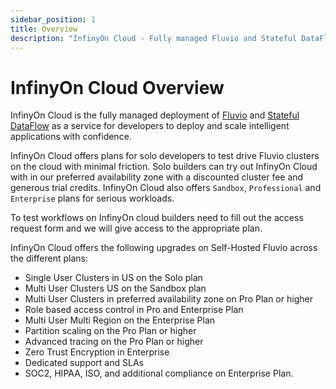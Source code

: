```yaml
---
sidebar_position: 1
title: Overview
description: "InfinyOn Cloud - Fully managed Fluvio and Stateful DataFlow as a service."
---
```


# InfinyOn Cloud Overview

InfinyOn Cloud is the fully managed deployment of [Fluvio] and [Stateful DataFlow] as a service for developers to deploy and scale intelligent applications with confidence.

InfinyOn Cloud offers plans for solo developers to test drive Fluvio clusters on the cloud with minimal friction. Solo builders can try out InfinyOn Cloud with in our preferred availability zone with a discounted cluster fee and generous trial credits. InfinyOn Cloud also offers `Sandbox`, `Professional` and `Enterprise` plans for serious workloads.

To test workflows on InfinyOn cloud builders need to fill out the access request form and we will give access to the appropriate plan.

InfinyOn Cloud offers the following upgrades on Self-Hosted Fluvio across the different plans:
- Single User Clusters in US on the Solo plan
- Multi User Clusters US on the Sandbox plan
- Multi User Clusters in preferred availability zone on Pro Plan or higher
- Role based access control in Pro and Enterprise Plan
- Multi User Multi Region on the Enterprise Plan
- Partition scaling on the Pro Plan or higher
- Advanced tracing on the Pro Plan or higher
- Zero Trust Encryption in Enterprise
- Dedicated support and SLAs
- SOC2, HIPAA, ISO, and additional compliance on Enterprise Plan.

[Fluvio]: fluvio/overview.mdx
[Stateful DataFlow]: /sdf/quickstart.mdx
